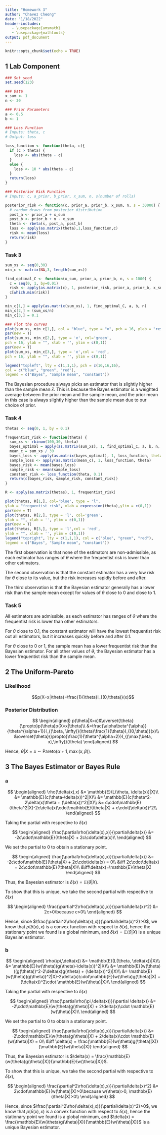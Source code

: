 ```yaml
---
title: "Homework 3"
author: "Chavez Cheong"
date: "1/18/2022"
header-includes:
   - \usepackage{amsmath}
   - \usepackage{mathtools}
output: pdf_document
---
```


```r
knitr::opts_chunk$set(echo = TRUE)
```

## 1 Lab Component

```r
### Set seed
set.seed(123)

### Data
x_sum <- 1
n <- 30

### Prior Parameters
a <- 0.5
b <- 1
```



```r
### Loss Function
# Inputs: theta, c
# Output: loss

loss_function <- function(theta, c){
  if (c > theta) {
    loss <- abs(theta - c)
  }
  else {
    loss <- 10 * abs(theta - c)
  }
  return(loss)
}
```

```r
### Posterior Risk Function
# Inputs: c, a_prior, b_prior, x_sum, n, s(number of rolls)

posterior_risk <- function(c, prior_a, prior_b, x_sum, n, s = 30000) {
  # random draws from posterior distribution
  post_a <- prior_a + x_sum
  post_b <- prior_b + n - x_sum
  theta <- rbeta(s, post_a, post_b)
  loss <- apply(as.matrix(theta),1,loss_function,c)
  risk <- mean(loss)
  return(risk)
}
```



### Task 3

```r
sum_xs <- seq(0,30)
min_c <- matrix(NA,3, length(sum_xs))

find_optimal_C <- function(x_sum, prior_a, prior_b, n, s = 1000) {
  c = seq(0, 1, by=0.01)
  risk <- apply(as.matrix(c), 1, posterior_risk, prior_a, prior_b, x_sum, n, s)
  c[which.min(risk)]
}

min_c[1,] = apply(as.matrix(sum_xs), 1, find_optimal_C, a, b, n)
min_c[2,] = (sum_xs/n)
min_c[3,] = 0.1
```

```r
### Plot the curves
plot(sum_xs, min_c[1,], col = "blue", type = "o", pch = 16, ylab = "resources allocated", xlab = "observed number of disease cases", ylim = c(0,1))
par(new = T)
plot(sum_xs, min_c[2,], type = 'o', col='green',
pch = 16, ylab = "", xlab = '', ylim = c(0,1))
par(new = T)
plot(sum_xs, min_c[3,], type = 'o',col = 'red',
pch = 16, ylab = "", xlab = '', ylim = c(0,1))

legend("topleft", lty = c(1,1,1), pch = c(16,16,16),
col = c("blue", "green", "red"),
legend = c("Bayes", "Sample mean", "constant"))
```

The Bayesian procedure always picks an estimator that is slightly higher than the sample mean $\bar{x}$. This is because the Bayes estimator is a weighted average between the prior mean and the sample mean, and the prior mean in this case is always slightly higher than the sample mean due to our choice of prior.

### Task 4

```r
thetas <- seq(0, 1, by = 0.1)

frequentist_risk <- function(theta) {
  sum_xs <- rbinom(100,30, theta)
  bayes_optimal = apply(as.matrix(sum_xs), 1, find_optimal_C, a, b, n, s = 100)
  mean_c = sum_xs / 30
  bayes_loss <- apply(as.matrix(bayes_optimal), 1, loss_function, theta = theta)
  sample_loss <- apply(as.matrix(mean_c), 1, loss_function, theta)
  bayes_risk <- mean(bayes_loss)
  sample_risk <- mean(sample_loss)
  constant_risk <- loss_function(theta, 0.1)
  return(c(bayes_risk, sample_risk, constant_risk))
}

R <- apply(as.matrix(thetas), 1, frequentist_risk)
```

```r
plot(thetas, R[1,], col='blue', type = "l",
ylab = "frequentist risk", xlab = expression(theta),ylim = c(0,1))
par(new = T)
plot(thetas, R[2,], type = 'l', col='green',
ylab = "", xlab = '', ylim = c(0,1))
par(new = T)
plot(thetas, R[3,], type = 'l',col = 'red',
ylab = "", xlab = '', ylim = c(0,1))
legend("topright", lty = c(1,1,1), col = c("blue", "green", "red"),
legend = c("Bayes", "Sample mean", "constant"))
```

The first observation is that none of the estimators are non-admissible, as each estimator has ranges of $\theta$ where the frequentist risk is lower than other estimators.

The second observation is that the constant estimator has a very low risk for $\theta$ close to its value, but the risk increases rapidly before and after.

The third observation is that the Bayesian estimator generally has a lower risk than the sample mean except for values of $\theta$ close to 0 and close to 1.

### Task 5

All estimators are admissible, as each estimator has ranges of $\theta$ where the frequentist risk is lower than other estimators.

For $\theta$ close to 0.1, the constant estimator will have the lowest frequentist risk out all estimators, but it increases quickly before and after 0.1.

For $\theta$ close to 0 or 1, the sample mean has a lower frequentist risk than the Bayesian estimator. For all other values of $\theta$, the Bayesian estimator has a lower frequentist risk than the sample mean.

## 2 The Uniform-Pareto

### Likelihood

$$p(X=x|\theta)=\frac{1}{\theta}I_{(0,\theta)}(x)$$

### Posterior Distribution
$$
\begin{aligned}
p(\theta|X=x)&\overset{\theta}{\propto}p(\theta)p(X=x|\theta)\\
&=\frac{\alpha\beta^{\alpha}}{\theta^{\alpha+1}}I_{(\beta, \infty)}(\theta)\frac{1}{\theta}I_{(0,\theta)}(x)\\
&\overset{\theta}{\propto}\frac{1}{\theta^{\alpha+2}}I_{(\max(\beta, x),\infty)}(\theta)
\end{aligned}
$$

Hence, $\theta|X=x\sim\text{Pareto}(\alpha+1,\max(x,\beta))$.

## 3 The Bayes Estimator or Bayes Rule

### a

$$
\begin{aligned}
\rho(\delta(x),x) &= \mathbb{E}(L(\theta, \delta(x))|X)\\
&= \mathbb{E}(c(\theta-\delta(x))^2|X)\\
&= \mathbb{E}(c(\theta^2-2\delta(x)\theta + (\delta(x))^2)|X)\\
&= c\cdot\mathbb{E}(\theta^2|X)-2c\delta(x)\cdot\mathbb{E}(\theta|X) + c\cdot(\delta(x))^2\\
\end{aligned}
$$

Taking the partial with respective to $\delta(x)$

$$
\begin{aligned}
\frac{\partial\rho(\delta(x),x)}{\partial\delta(x)} &= -2c\cdot\mathbb{E}(\theta|X) + 2c\cdot\delta(x)\\
\end{aligned}
$$

We set the partial to 0 to obtain a stationary point.

$$
\begin{aligned}
\frac{\partial\rho(\delta(x),x)}{\partial\delta(x)} &= -2c\cdot\mathbb{E}(\theta|X) + 2c\cdot\delta(x) = 0\\
&\iff  2c\cdot\delta(x) = 2c\cdot\mathbb{E}(\theta|X)\\
&\iff\delta(x)=\mathbb{E}(\theta|X)
\end{aligned}
$$

Thus, the Bayesian estimator is $\delta(x) = \mathbb{E}(\theta|X)$.

To show that this is unique, we take the second partial with respective to $\delta(x)$

$$
\begin{aligned}
\frac{\partial^2\rho(\delta(x),x)}{\partial\delta(x)^2} &= 2c>0\because c>0\\
\end{aligned}
$$

Hence, since $\frac{\partial^2\rho(\delta(x),x)}{\partial\delta(x)^2}>0$, we know that $\rho(\delta(x),x)$ is a convex function with respect to $\delta(x)$, hence the stationary point we found is a global minimum, and $\delta(x) = \mathbb{E}(\theta|X)$ is a unique Bayesian estimator.

### b

$$
\begin{aligned}
\rho(\pi,\delta(x)) &= \mathbb{E}(L(\theta, \delta(x))|X)\\
&= \mathbb{E}(w(\theta)(g(\theta)-\delta(x))^2|X)\\
&= \mathbb{E}(w(\theta)((g(\theta))^2-2\delta(x)g(\theta) + (\delta(x))^2)|X)\\
&= \mathbb{E}(w(\theta)(g(\theta))^2|X)-2\delta(x)\cdot\mathbb{E}(w(\theta)g(\theta)|X) + (\delta(x))^2\cdot \mathbb{E}(w(\theta)|X)\\
\end{aligned}
$$

Taking the partial with respective to $\delta(x)$

$$
\begin{aligned}
\frac{\partial\rho(\pi,\delta(x))}{\partial \delta(x)} &= -2\cdot\mathbb{E}(w(\theta)g(\theta)|X) + 2\delta(x)\cdot \mathbb{E}(w(\theta)|X)\\
\end{aligned}
$$

We set the partial to 0 to obtain a stationary point.

$$
\begin{aligned}
\frac{\partial\rho(\delta(x),x)}{\partial\delta(x)} &= -2\cdot\mathbb{E}(w(\theta)g(\theta)|X) + 2\delta(x)\cdot \mathbb{E}(w(\theta)|X) = 0\\
&\iff  \delta(x) = \frac{\mathbb{E}(w(\theta)g(\theta)|X)}{\mathbb{E}(w(\theta)|X)}
\end{aligned}
$$

Thus, the Bayesian estimator is $\delta(x) = \frac{\mathbb{E}(w(\theta)g(\theta)|X)}{\mathbb{E}(w(\theta)|X)}$.

To show that this is unique, we take the second partial with respective to $\delta(x)$,

$$
\begin{aligned}
\frac{\partial^2\rho(\delta(x),x)}{\partial\delta(x)^2} &= 2\cdot\mathbb{E}(w(\theta)|X)>0\because w(\theta)>0, \mathbb{E}(\theta|X)>0\\
\end{aligned}
$$

Hence, since $\frac{\partial^2\rho(\delta(x),x)}{\partial\delta(x)^2}>0$, we know that $\rho(\delta(x),x)$ is a convex function with respect to $\delta(x)$, hence the stationary point we found is a global minimum, and $\delta(x) = \frac{\mathbb{E}(w(\theta)g(\theta)|X)}{\mathbb{E}(w(\theta)|X)}$ is a unique Bayesian estimator.


